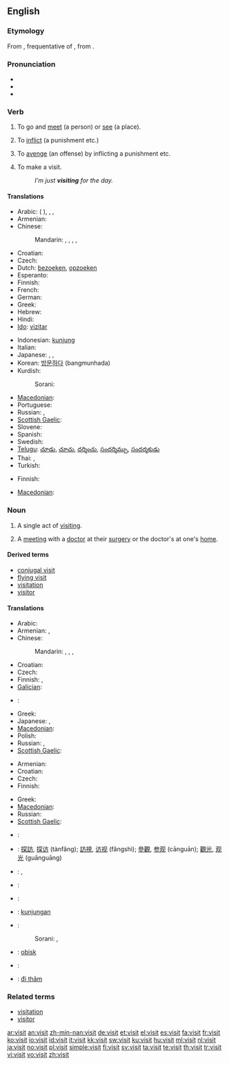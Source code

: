 {{also|visít}}
==English==

{{rank|immediately|trees|filled|637|visit|follow|chance|happened}}

===Etymology===
From {{etyl|la|en}} {{term|visito|vīsitō|lang=la}}, frequentative of {{term|viso|vīsō|behold, survey|lang=la}}, from {{term|video|videō|see|lang=la}}.

===Pronunciation===
* {{IPA|/ˈvɪzɪt/}}
* {{audio|en-us-visit.ogg|Audio (US)}}
* {{rhymes|ɪzɪt}}

===Verb===
{{en-verb}}

# {{transitive}} To go and [[meet]] (a person) or [[see]] (a place).
# {{transitive}} To [[inflict]] (a punishment etc.)
# {{transitive}} To [[avenge]] (an offense) by inflicting a punishment etc.
# {{intransitive}} To make a visit.
#: ''I'm just '''visiting''' for the day.''

====Translations====
{{trans-top|to go and meet or see}}
* Arabic: {{t-|ar|زار|tr=zaara}} ({{qualifier|present tense}} {{t|ar|يزير|tr=yaziir}}),  {{t|ar|اعتمر|tr=i`tamara}},  {{t|ar|وفد|tr=wafada}},  {{t|ar|التم|alt=الْتم|tr=iltamma}}
* Armenian: {{t+|hy|այցելել|tr=ayc'elel}}
* Chinese:
*: Mandarin: {{t-|cmn|訪問|sc=Hani}},  {{t-|cmn|访问|tr=fǎngwèn|sc=Hani}},  {{t|cmn|看望|tr=kànwàng|sc=Hani}},  {{t-|cmn|參觀|sc=Hani}},  {{t-|cmn|参观|tr=cānguān|sc=Hani}}
* Croatian: {{t-|hr|posjetiti|alt=pòsjetiti}}
* Czech: {{t-|cs|navštívit}}
* Dutch: [[bezoeken]], [[opzoeken]]
* Esperanto: {{t-|eo|viziti|xs=Esperanto}}
* Finnish: {{t+|fi|käydä}}
* French: {{t+|fr|visiter}}
* German: {{t+|de|besuchen}}
* Greek: {{t+|el|επισκέπτομαι|tr=episképtome}}
* Hebrew: {{he-translation|סיור|si'ûr}}
* Hindi: {{t-|hi|पधारना|xs=Hindi}}
* [[Ido]]: [[vizitar]]
{{trans-mid}}
* Indonesian: [[kunjung]]
* Italian: {{t+|it|visitare}}
* Japanese: {{t|ja|訪れる|tr=おとずれる, otozureru}},  {{t|ja|訪ねる|tr=たずねる, tazuneru}},  {{t-|ja|訪問|alt=訪問する|tr=ほうもんする, hōmon-surú}}
* Korean: [[방문하다]] (bangmunhada)
* Kurdish:
*: Sorani: {{t|ku|میوانی|tr=meewAni|sc=ku-Arab}}
* [[Macedonian]]: {{t|mk|посетува|tr=posétuva}}
* Portuguese: {{t+|pt|visitar}}
* Russian: {{t+|ru|посещать|tr=poseščát’}} {{impf}},  {{t|ru|посетить|tr=posetít’}} {{pf}}
* [[Scottish Gaelic]]: {{t-|gd|tadhail|xs=Scottish Gaelic}}
* Slovene: {{t+|sl|obiskati}}
* Spanish: {{t-|es|visitar}}
* Swedish: {{t+|sv|besöka}}
* [[Telugu]]: [[చూడు]], [[చూచు]], [[దర్శించు]], [[సందర్శిమ్చు]], [[సందర్శకుడు]]
* Thai: {{t+|th|หา}}, {{t+|th|เยี่ยม}}
* Turkish: {{t|tr|ziyaret etmek}}
{{trans-bottom}}

{{trans-see|to inflict|inflict}}

{{trans-see|to avenge|avenge}}

{{trans-top|to make a visit}}
* Finnish: {{t+|fi|vierailla}}
{{trans-mid}}
* [[Macedonian]]: {{t|mk|посетува|tr=posétuva}}
{{trans-bottom}}

===Noun===
{{en-noun}}

# A single act of [[visit#Verb|visiting]].
# {{context|medicine|insurance}} A [[meeting]] with a [[doctor]] at their [[surgery]] or the doctor's at one's [[home]].

====Derived terms====
* [[conjugal visit]]
* [[flying visit]]
* [[visitation]]
* [[visitor]]

====Translations====
{{trans-top|single act of visiting}}
* Arabic: {{t|ar|زيارة|f|tr=ziyaara}}
* Armenian: {{t-|hy|այց|tr=ayc'}}, {{t-|hy|այցելություն|tr=ayc'elut'yun}}
* Chinese:
*: Mandarin: {{t-|cmn|訪問|sc=Hani}},  {{t-|cmn|访问|tr=fǎngwèn|sc=Hani}},  {{t|cmn|往訪|sc=Hani}},  {{t|cmn|往访|tr=wǎngfǎng|sc=Hani}}
* Croatian: {{t-|hr|posjet|m|alt=pȍsjet}}
* Czech: {{t-|cs|návštěva|f}}
* Finnish: {{t-|fi|käynti}}, {{t+|fi|vierailu}}
* [[Galician]]: {{t-|gl|viaxe|f|xs=Galician}}
{{trans-mid}}
* {{ttbc|German}}: {{t+|de|Besuch|m}}
* Greek: {{t+|el|επίσκεψη|f|tr=epískepsi}}
* Japanese: {{t-|ja|訪問|tr=hōmon}},  {{t|ja|往訪|tr=ōhō}}
* [[Macedonian]]: {{t|mk|посета|f|tr=póseta}}
* Polish: {{t+|pl|wizyta|f}}
* Russian: {{t|ru|визит|m|tr=vizít}},  {{t+|ru|посещение|n|tr=poseščénije}}
* [[Scottish Gaelic]]: {{t-|gd|tadhal|m|xs=Scottish Gaelic}}
{{trans-bottom}}

{{trans-top|meeting with a doctor}}
* Armenian: {{t-|hy|այց|tr=ayc'}}
* Croatian: {{t-|hr|posjet|m|alt=pȍsjet}}
* Czech: {{t-|cs|návštěva|f}}
* Finnish: {{t-|fi|käynti}}
{{trans-mid}}
* Greek: {{t+|el|επίσκεψη|f|tr=epískepsi}}
* [[Macedonian]]: {{t|mk|посета|f|tr=póseta}}
* Russian: {{t|ru|визит|m|tr=vizít}}
* [[Scottish Gaelic]]: {{t-|gd|tadhal|m|xs=Scottish Gaelic}}
{{trans-bottom}}

{{checktrans-top}}
* {{ttbc|Azeri}}: {{t|az|görüş|xs=Azeri}}
* {{ttbc|Chinese}}: [[探訪]], [[探访]] (tànfǎng); [[訪視]], [[访视]] (fǎngshì); [[參觀]], [[参观]] (cānguān); [[觀光]], [[观光]] (guānguāng)
* {{ttbc|Dutch}}: {{t+|nl|bezoek|n}}, {{t+|nl|visite|f}}
* {{ttbc|French}}: {{t+|fr|visite|f}}
* {{ttbc|Hebrew}}: {{he-translation|סיור|si'ûr}}
{{trans-mid}}
* {{ttbc|Indonesian}}: [[kunjung|kunjungan]]
* {{ttbc|Kurdish}}:
*: Sorani: {{t|ku|میوانداری|tr=meewAndAree|sc=ku-Arab}}, {{t|ku|سه‌ردان|tr=sardAn|sc=ku-Arab}}
* {{ttbc|Slovene}}: [[obisk]] {{m}}
* {{ttbc|Spanish}}: {{t+|es|visita|f}}
* {{ttbc|Vietnamese}}: [[đi thăm]]
{{trans-bottom}}

===Related terms===
* [[visitation]]
* [[visitor]]

[[ar:visit]]
[[an:visit]]
[[zh-min-nan:visit]]
[[de:visit]]
[[et:visit]]
[[el:visit]]
[[es:visit]]
[[fa:visit]]
[[fr:visit]]
[[ko:visit]]
[[io:visit]]
[[id:visit]]
[[it:visit]]
[[kk:visit]]
[[sw:visit]]
[[ku:visit]]
[[hu:visit]]
[[ml:visit]]
[[nl:visit]]
[[ja:visit]]
[[no:visit]]
[[pl:visit]]
[[simple:visit]]
[[fi:visit]]
[[sv:visit]]
[[ta:visit]]
[[te:visit]]
[[th:visit]]
[[tr:visit]]
[[vi:visit]]
[[vo:visit]]
[[zh:visit]]